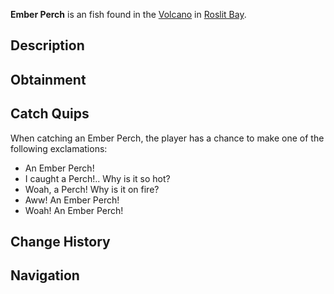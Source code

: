 {{FishInfobox
|image          = Ember Perch.png
|rarity         = Unusual
|sea            = First Sea
|location       = [[Roslit Volcano]]
|sublocation    = 
|sources        = Fishing Rod
|radar_location = 
|xp             = 100
|weather        = Clear
|time           = 
|season         = 
|bait           = 
|base_weight    = 1.5
|base_value     = 160
|weight_range   = 1.1
|base_chance    = 80
|base_resil     = 40
}}
'''Ember Perch''' is an {{Rarity|Unusual}} fish found in the [[Roslit Bay#Roslit Volcano|Volcano]] in [[Roslit Bay]].

== Description ==
{{Description|The Ember Perch is a lava swimming fish with a resemblance to the fresh water 'Perch'. The Ember Perch is acute in volcanic habitats due to their thick skin and ability to turn coal and carbon into a food source.|Bestiary Entry}}

== Obtainment ==
{{Description|Found in volcanic regions.|Bestiary Hint}}
{{Fish Availability|
Roslit Bay/Roslit Volcano
|top_rods      = 
Training Rod\473395.65\491495.95;
Flimsy Rod\406607.06\321715.82;
Trident Rod\346767.26\166209.49;
Leviathan's Fang Rod\343615.29\176889.51;
Free Spirit Rod\317181.91\165153.06;
Resourceful Rod\225329.46\140370.21;
No-Life Rod\286616.18\229995.35;
Seraphic Rod\260494.34\225962.43;
Tempest Rod\256862.96\218172.97;
Fast Rod\216048.27\208132.24;
Ethereal Prism Rod\251624.94\63084.32;
Challenger's Rod\245704.13\206747.64;
Rod Of The Forgotten Fang\236939.91\205913.76;
Depthseeker Rod\230657.02\175907.35;
Zeus Rod\228523.65\191615.47;
Verdant Shear Rod\227889.11\191615.47;
Blazebringer Rod\227440.57\181004.28;
Rod Of The Depths\223888.21\186532.87;
Rod Of The Exalted One\222724.15\175429.86;
Avalanche Rod\216934.43\157387.11;
Reinforced Rod\216754.44\157067.16;
Volcanic Rod\208854.67\167955.95;
Magma Rod\185341.43\139356.71;
Steady Rod\109673.94\83150.94
|recommended   = Training Rod
}}

== Catch Quips ==
When catching an Ember Perch, the player has a chance to make one of the following exclamations:
* An Ember Perch!
* I caught a Perch!.. Why is it so hot?
* Woah, a Perch! Why is it on fire?
* Aww! An Ember Perch!
* Woah! An Ember Perch!

== Change History ==
{{Change History|{{subst:Current Version}}}}

== Navigation ==
{{Fish Navbox|Roslit Volcano}}